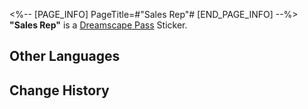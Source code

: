 <%-- [PAGE_INFO]
PageTitle=#"Sales Rep"#
[END_PAGE_INFO] --%>
{{Stub|Location information}}
{{Item Infobox
|id          = 223103
|image       = Dreamscape Pass Sticker Sales Rep.png
|type        = Dreamscape Pass Sticker
|type2       = Big Squanderer Stickers
|invCategory = 
|rarity      = 4
|effect      = 
|description = Digital stickers that can be used to decorate the pages of the Dreamtour Handbook. They come in many different styles.
|source1     = [[Speak with any billboard "Sales Rep"]]
}}
{{Description|Consumerism will always find a way to override your rationality.}}
'''"Sales Rep"''' is a [[Dreamscape Pass]] Sticker.

==Other Languages==
{{Other Languages
|en   = "Sales Rep"
|zhs  = 「推销员」
|zht  = 「推銷員」
|ja   = 「販売員」
|ko   = 「판매원」
|es   = "Vendedor"
|fr   = «&nbsp;Panneau publicitaire&nbsp;»
|ru   = «Рекламщик»
|th   = "พนักงานขาย"
|vi   = Người Bán Hàng
|de   = „Vertreter“
|id   = Sales
|pt   = "Vendedor"
}}

==Change History==
{{Change History|2.0}}